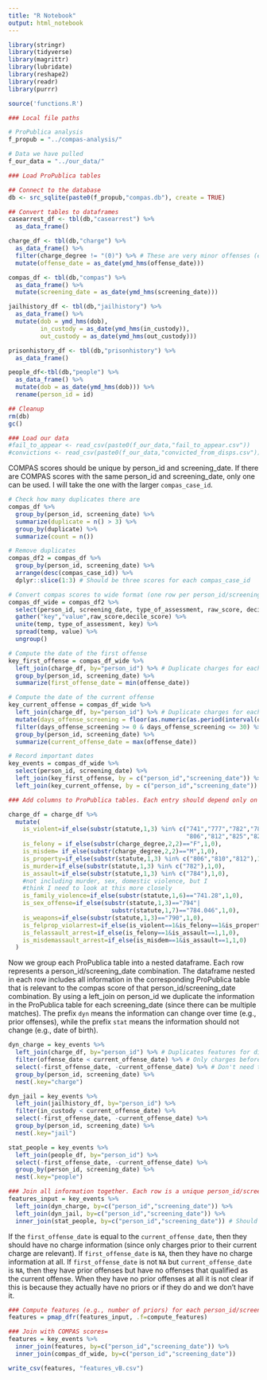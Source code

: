 ```yaml
---
title: "R Notebook"
output: html_notebook
---
```


```r
library(stringr)
library(tidyverse)
library(magrittr)
library(lubridate)
library(reshape2)
library(readr)
library(purrr)

source('functions.R')
```

```r
### Local file paths

# ProPublica analysis
f_propub = "../compas-analysis/"

# Data we have pulled
f_our_data = "../our_data/"
```

```r
### Load ProPublica tables

## Connect to the database
db <- src_sqlite(paste0(f_propub,"compas.db"), create = TRUE)

## Convert tables to dataframes
casearrest_df <- tbl(db,"casearrest") %>%
  as_data_frame()

charge_df <- tbl(db,"charge") %>%
  as_data_frame() %>%
  filter(charge_degree != "(0)") %>% # These are very minor offenses (e.g. traffic tickets). We will never use them.
  mutate(offense_date = as_date(ymd_hms(offense_date)))

compas_df <- tbl(db,"compas") %>%
  as_data_frame() %>%
  mutate(screening_date = as_date(ymd_hms(screening_date)))

jailhistory_df <- tbl(db,"jailhistory") %>%
  as_data_frame() %>%
  mutate(dob = ymd_hms(dob),
         in_custody = as_date(ymd_hms(in_custody)),
         out_custody = as_date(ymd_hms(out_custody)))

prisonhistory_df <- tbl(db,"prisonhistory") %>%
  as_data_frame()

people_df<-tbl(db,"people") %>%
  as_data_frame() %>%
  mutate(dob = as_date(ymd_hms(dob))) %>%
  rename(person_id = id)

## Cleanup
rm(db)
gc()
```

```r
### Load our data
#fail_to_appear <- read_csv(paste0(f_our_data,"fail_to_appear.csv"))
#convictions <- read_csv(paste0(f_our_data,"convicted_from_disps.csv"))
```

COMPAS scores should be unique by person_id and screening_date. If there are COMPAS scores with the same person_id and screening_date, only one can be used. I will take the one with the larger `compas_case_id`.

```r
# Check how many duplicates there are
compas_df %>%
  group_by(person_id, screening_date) %>%
  summarize(duplicate = n() > 3) %>%
  group_by(duplicate) %>%
  summarize(count = n())

# Remove duplicates
compas_df2 = compas_df %>%
  group_by(person_id, screening_date) %>%
  arrange(desc(compas_case_id)) %>% 
  dplyr::slice(1:3) # Should be three scores for each compas_case_id
```


```r
# Convert compas scores to wide format (one row per person_id/screening_date combination)
compas_df_wide = compas_df2 %>%
  select(person_id, screening_date, type_of_assessment, raw_score, decile_score) %>%
  gather("key","value",raw_score,decile_score) %>%
  unite(temp, type_of_assessment, key) %>%
  spread(temp, value) %>%
  ungroup()

# Compute the date of the first offense
key_first_offense = compas_df_wide %>%
  left_join(charge_df, by="person_id") %>% # Duplicate charges for each screening_date
  group_by(person_id, screening_date) %>%
  summarize(first_offense_date = min(offense_date))

# Compute the date of the current offense
key_current_offense = compas_df_wide %>%
  left_join(charge_df, by="person_id") %>% # Duplicate charges for each screening_date
  mutate(days_offense_screening = floor(as.numeric(as.period(interval(offense_date,screening_date)), "days"))) %>%
  filter(days_offense_screening >= 0 & days_offense_screening <= 30) %>%
  group_by(person_id, screening_date) %>%
  summarize(current_offense_date = max(offense_date))

# Record important dates
key_events = compas_df_wide %>%
  select(person_id, screening_date) %>%
  left_join(key_first_offense, by = c("person_id","screening_date")) %>%
  left_join(key_current_offense, by = c("person_id","screening_date"))
```


```r
### Add columns to ProPublica tables. Each entry should depend only on other entries in the same row.

charge_df = charge_df %>%
  mutate(
    is_violent=if_else(substr(statute,1,3) %in% c("741","777","782","784","794",
                                                  "806","812","825","827"),1,0),
    is_felony = if_else(substr(charge_degree,2,2)=="F",1,0),
    is_misdem= if_else(substr(charge_degree,2,2)=="M",1,0),
    is_property=if_else(substr(statute,1,3) %in% c("806","810","812"),1,0),
    is_murder=if_else(substr(statute,1,3) %in% c("782"),1,0),
    is_assault=if_else(substr(statute,1,3) %in% c("784"),1,0),
    #not including murder, sex, domestic violence, but I
    #think I need to look at this more closely
    is_family_violence=if_else(substr(statute,1,6)=="741.28",1,0),
    is_sex_offense=if_else(substr(statute,1,3)=="794"|
                             substr(statute,1,7)=="784.046",1,0),
    is_weapons=if_else(substr(statute,1,3)=="790",1,0),
    is_felprop_violarrest=if_else(is_violent==1&is_felony==1&is_property==1,1,0),
    is_felassault_arrest=if_else(is_felony==1&is_assault==1,1,0),
    is_misdemassault_arrest=if_else(is_misdem==1&is_assault==1,1,0)
  )
```

Now we group each ProPublica table into a nested dataframe. Each row represents a person_id/screening_date combination. The dataframe nested in each row includes all information in the corresponding ProPublica table that is relevant to the compas score of that person_id/screening_date combination. By using a left_join on person_id we duplicate the information in the ProPublica table for each screening_date (since there can be multiple matches). The prefix `dyn` means the information can change over time (e.g., prior offenses), while the prefix `stat` means the information should not change (e.g., date of birth).

```r
dyn_charge = key_events %>%
  left_join(charge_df, by="person_id") %>% # Duplicates features for different screening_dates
  filter(offense_date < current_offense_date) %>% # Only charges before the current offense should matter
  select(-first_offense_date, -current_offense_date) %>% # Don't need these here now
  group_by(person_id, screening_date) %>%
  nest(.key="charge")

dyn_jail = key_events %>%
  left_join(jailhistory_df, by="person_id") %>% 
  filter(in_custody < current_offense_date) %>% 
  select(-first_offense_date, -current_offense_date) %>% 
  group_by(person_id, screening_date) %>%
  nest(.key="jail") 

stat_people = key_events %>%
  left_join(people_df, by="person_id") %>% 
  select(-first_offense_date, -current_offense_date) %>% 
  group_by(person_id, screening_date) %>%
  nest(.key="people") 
```

```r
### Join all information together. Each row is a unique person_id/screening_date.
features_input = key_events %>%
  left_join(dyn_charge, by=c("person_id","screening_date")) %>%
  left_join(dyn_jail, by=c("person_id","screening_date")) %>%
  inner_join(stat_people, by=c("person_id","screening_date")) # Should be 1-1 mapping between dataframes
```

If the `first_offense_date` is equal to the `current_offense_date`, then they should have no charge information (since only charges prior to their current charge are relevant). If `first_offense_date` is `NA`, then they have no charge information at all. If `first_offense_date` is not `NA` but `current_offense_date` is `NA`, then they have prior offenses but have no offenses that qualified as the current offense. When they have no prior offenses at all it is not clear if this is because they actually have no priors or if they do and we don't have it. 

```r
### Compute features (e.g., number of priors) for each person_id/screening_date combination.
features = pmap_dfr(features_input, .f=compute_features)
```

```r
### Join with COMPAS scores=
features = key_events %>%
  inner_join(features, by=c("person_id","screening_date")) %>%
  inner_join(compas_df_wide, by=c("person_id","screening_date"))
```

```r
write_csv(features, "features_vB.csv")
```



